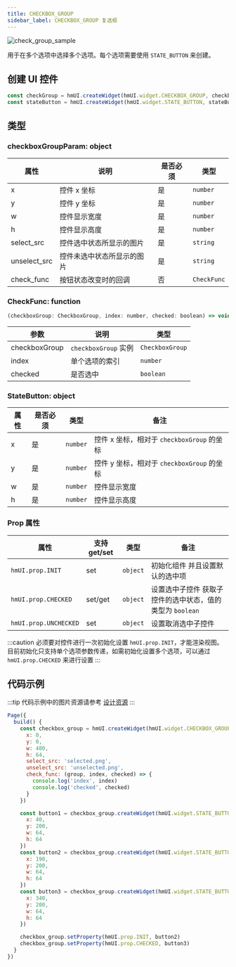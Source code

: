 ```yaml
---
title: CHECKBOX_GROUP
sidebar_label: CHECKBOX_GROUP 复选框
---
```


![check_group_sample](/img/api/check_group_sample.jpg)

用于在多个选项中选择多个选项。每个选项需要使用 `STATE_BUTTON` 来创建。

## 创建 UI 控件

```js
const checkGroup = hmUI.createWidget(hmUI.widget.CHECKBOX_GROUP, checkboxGroupParam)
const stateButton = hmUI.createWidget(hmUI.widget.STATE_BUTTON, stateButtonParam)
```

## 类型

### checkboxGroupParam: object

| 属性         | 说明                       | 是否必须 | 类型        |
| ------------ | -------------------------- | -------- | ----------- |
| x            | 控件 x 坐标                | 是       | `number`    |
| y            | 控件 y 坐标                | 是       | `number`    |
| w            | 控件显示宽度               | 是       | `number`    |
| h            | 控件显示高度               | 是       | `number`    |
| select_src   | 控件选中状态所显示的图片   | 是       | `string`    |
| unselect_src | 控件未选中状态所显示的图片 | 是       | `string`    |
| check_func   | 按钮状态改变时的回调       | 否       | `CheckFunc` |

### CheckFunc: function

```js
(checkboxGroup: CheckboxGroup, index: number, checked: boolean) => void
```

| 参数          | 说明              | 类型            |
| ------------- | ----------------- | --------------- |
| checkboxGroup | `checkboxGroup` 实例 | `CheckboxGroup` |
| index         | 单个选项的索引    | `number`        |
| checked       | 是否选中          | `boolean`       |

### StateButton: object

| 属性 | 是否必须 | 类型     | 备注                                    |
| ---- | -------- | -------- | --------------------------------------- |
| x    | 是       | `number` | 控件 x 坐标，相对于 `checkboxGroup` 的坐标 |
| y    | 是       | `number` | 控件 y 坐标，相对于 `checkboxGroup` 的坐标 |
| w    | 是       | `number` | 控件显示宽度                            |
| h    | 是       | `number` | 控件显示高度                            |

### Prop 属性

| 属性                  | 支持 get/set | 类型     | 备注                                                      |
| --------------------- | ------------ | -------- | --------------------------------------------------------- |
| `hmUI.prop.INIT`      | set          | `object` | 初始化组件 并且设置默认的选中项                           |
| `hmUI.prop.CHECKED`   | set/get      | `object` | 设置选中子控件 获取子控件的选中状态，值的类型为 `boolean` |
| `hmUI.prop.UNCHECKED` | set          | `object` | 设置取消选中子控件                                        |

:::caution
必须要对控件进行一次初始化设置 `hmUI.prop.INIT`，才能渲染视图。目前初始化只支持单个选项参数传递，如需初始化设置多个选项，可以通过 `hmUI.prop.CHECKED` 来进行设置
:::

## 代码示例

:::tip
代码示例中的图片资源请参考 [设计资源](../../../../reference/related-resources/design-resources.mdx)
:::

```js
Page({
  build() {
    const checkbox_group = hmUI.createWidget(hmUI.widget.CHECKBOX_GROUP, {
      x: 0,
      y: 0,
      w: 480,
      h: 64,
      select_src: 'selected.png',
      unselect_src: 'unselected.png',
      check_func: (group, index, checked) => {
        console.log('index', index)
        console.log('checked', checked)
      }
    })

    const button1 = checkbox_group.createWidget(hmUI.widget.STATE_BUTTON, {
      x: 40,
      y: 200,
      w: 64,
      h: 64
    })
    const button2 = checkbox_group.createWidget(hmUI.widget.STATE_BUTTON, {
      x: 190,
      y: 200,
      w: 64,
      h: 64
    })
    const button3 = checkbox_group.createWidget(hmUI.widget.STATE_BUTTON, {
      x: 340,
      y: 200,
      w: 64,
      h: 64
    })

    checkbox_group.setProperty(hmUI.prop.INIT, button2)
    checkbox_group.setProperty(hmUI.prop.CHECKED, button3)
  }
})
```
